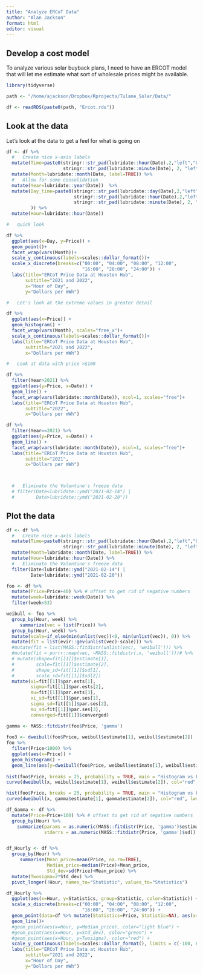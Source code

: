 ```yaml
---
title: "Analyze ERCoT Data"
author: "Alan Jackson"
format: html
editor: visual
---
```


## Develop a cost model

To analyze various solar buyback plans, I need to have an ERCOT model that will
let me estimate what sort of wholesale prices might be available.

```r

library(tidyverse)

path <- "/home/ajackson/Dropbox/Rprojects/Tulane_Solar/Data/"

df <- readRDS(paste0(path, "Ercot.rds"))

```

##    Look at the data

Let's look at the data to get a feel for what is going on

```r

df <- df %>% 
  #   Create nice x-axis labels
  mutate(Time=paste0(stringr::str_pad(lubridate::hour(Date),2,"left","0"), ":" ,
                     stringr::str_pad(lubridate::minute(Date), 2, "left", "0"))) %>% 
  mutate(Month=lubridate::month(Date, label=TRUE)) %>% 
  #   Allow for some consolidation
  mutate(Year=lubridate::year(Date))  %>% 
  mutate(Day_time=paste0(stringr::str_pad(lubridate::day(Date),2,"left","0"), ":",
                         stringr::str_pad(lubridate::hour(Date),2,"left","0"), ":" ,
                         stringr::str_pad(lubridate::minute(Date), 2, "left", "0")
         )) %>% 
  mutate(Hour=lubridate::hour(Date))  

#   quick look

df %>% 
  ggplot(aes(x=Day, y=Price)) +
  geom_point()+
  facet_wrap(vars(Month))+
  scale_y_continuous(labels=scales::dollar_format())+
  scale_x_discrete(breaks=c("00:00", "04:00", "08:00", "12:00",
                            "16:00", "20:00", "24:00")) +
  labs(title="ERCoT Price Data at Houston Hub",
       subtitle="2021 and 2022",
       x="Hour of Day",
       y="Dollars per mWh")

#   Let's look at the extreme values in greater detail

df %>% 
  ggplot(aes(x=Price)) +
  geom_histogram() +
  facet_wrap(vars(Month), scales="free_x")+
  scale_x_continuous(labels=scales::dollar_format())+
  labs(title="ERCoT Price Data at Houston Hub",
       subtitle="2021 and 2022",
       x="Dollars per mWh")

#   Look at data with price >$100

df %>% 
  filter(Year>2021) %>% 
  ggplot(aes(y=Price, x=Date)) +
  geom_line() +
  facet_wrap(vars(lubridate::month(Date)), ncol=1, scales="free")+
  labs(title="ERCoT Price Data at Houston Hub",
       subtitle="2022",
       x="Dollars per mWh")

df %>% 
  filter(Year==2021) %>% 
  ggplot(aes(y=Price, x=Date)) +
  geom_line() +
  facet_wrap(vars(lubridate::month(Date)), ncol=1, scales="free")+
  labs(title="ERCoT Price Data at Houston Hub",
       subtitle="2021",
       x="Dollars per mWh")



  #   Eliminate the Valentine's freeze data
  # filter(Date<lubridate::ymd("2021-02-14") | 
  #        Date>lubridate::ymd("2021-02-20"))


```

##  Plot the data

```r

df <- df %>% 
  #   Create nice x-axis labels
  mutate(Time=paste0(stringr::str_pad(lubridate::hour(Date),2,"left","0"), ":" ,
                     stringr::str_pad(lubridate::minute(Date), 2, "left", "0"))) %>% 
  mutate(Month=lubridate::month(Date, label=TRUE)) %>% 
  mutate(Hour=lubridate::hour(Date)) %>% 
  #   Eliminate the Valentine's freeze data
  filter(Date<lubridate::ymd("2021-02-14") | 
         Date>lubridate::ymd("2021-02-20"))

foo <- df %>% 
  mutate(Price=Price+40) %>% # offset to get rid of negative numbers
  mutate(week=lubridate::week(Date)) %>% 
  filter(week<53)

weibull <- foo %>% 
  group_by(Hour, week) %>% 
     summarize(vec = list(Price)) %>% 
  group_by(Hour, week) %>% 
  mutate(scale=if_else(min(unlist(vec))<0, min(unlist(vec)), 0)) %>% 
  mutate(fit = list(evir::gev(unlist(vec)-scale))) %>% 
  #mutate(fit = list(MASS::fitdistr(unlist(vec), 'weibull'))) %>% 
  #mutate(fit = purrr::map(vec, ~MASS::fitdistr(.x, 'weibull')))# %>% 
  # mutate(shape=fit[[1]]$estimate[1],
  #        scale=fit[[1]]$estimate[2],
  #        shape_sd=fit[[1]]$sd[1],
  #        scale_sd=fit[[1]]$sd[2])
  mutate(xi=fit[[1]]$par.ests[1],
         sigma=fit[[1]]$par.ests[2],
         mu=fit[[1]]$par.ests[3],
         xi_sd=fit[[1]]$par.ses[1],
         sigma_sd=fit[[1]]$par.ses[2],
         mu_sd=fit[[1]]$par.ses[3],
         converged=fit[[1]]$converged)

gamma <- MASS::fitdistr(foo$Price, 'gamma')
  
foo3 <- dweibull(foo$Price, weibull$estimate[1], weibull$estimate[2])
foo %>% 
  filter(Price<1000) %>% 
  ggplot(aes(x=Price)) +
  geom_histogram() +
  geom_line(aes(y=dweibull(foo$Price, weibull$estimate[1], weibull$estimate[2])))
  
hist(foo$Price, breaks = 25, probability = TRUE, main = "Histogram vs Fitted Curve Weibull Data")
curve(dweibull(x, weibull$estimate[1], weibull$estimate[2]), col="red", lwd=2, add = T)

hist(foo$Price, breaks = 25, probability = TRUE, main = "Histogram vs Fitted Curve Gamma Data")
curve(dweibull(x, gamma$estimate[1], gamma$estimate[2]), col="red", lwd=2, add = T)

df_Gamma <- df %>% 
  mutate(Price=Price+100) %>% # offset to get rid of negative numbers
  group_by(Hour) %>% 
    summarize(params = as.numeric(MASS::fitdistr(Price, 'gamma')$estimate),
              stderrs = as.numeric(MASS::fitdistr(Price, 'gamma')$sd))


df_Hourly <- df %>% 
  group_by(Hour) %>% 
     summarise(Mean_price=mean(Price, na.rm=TRUE),
               Median_price=median(Price)+Mean_price, 
               Std_dev=sd(Price)+Mean_price) %>% 
  mutate(Twosigma=2*Std_dev) %>% 
  pivot_longer(!Hour, names_to="Statistic", values_to="Statistics")

df_Hourly %>% 
  ggplot(aes(x=Hour, y=Statistics, group=Statistic, color=Statistic)) +
  scale_x_discrete(breaks=c("00:00", "04:00", "08:00", "12:00",
                            "16:00", "20:00", "24:00")) +
  geom_point(data=df %>% mutate(Statistics=Price, Statistic=NA), aes(x=Hour, y=Statistics))+
  geom_line()+
  #geom_point(aes(x=Hour, y=Median_price), color="light blue") +
  #geom_point(aes(x=Hour, y=Std_dev), color="green") +
  #geom_point(aes(x=Hour, y=Twosigma), color="red") +
  scale_y_continuous(labels=scales::dollar_format(), limits = c(-100, 6000))+
  labs(title="ERCoT Price Data at Houston Hub",
       subtitle="2021 and 2022",
       x="Hour of Day",
       y="Dollars per mWh")


```

